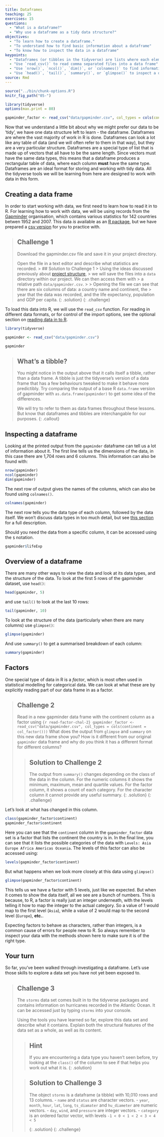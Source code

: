 ```yaml
---
title: Dataframes
teaching: 25
exercises: 15
questions:
  - "What is a dataframe?"
  - "Why use a dataframe as a tidy data structure?"
objectives:
  - "To learn how to create a dataframe."
  - "To understand how to find basic information about a dataframe"
  - "To know how to inspect the data in a dataframe"
keypoints:
  - "Dataframes (or tibbles in the tidyverse) are lists where each element is a vector of the same length"
  - "Use `read_csv()` to read comma separated files into a data frame"
  - "Use `nrow()`, `ncol()`, `dim()`, or `colnames()` to find information about a dataframe"
  - "Use `head()`, `tail()`, `summary()`, or `glimpse()` to inspect a dataframe's content"
source: Rmd
---
```


```r
source("../bin/chunk-options.R")
knitr_fig_path("05-")

library(tidyverse)
options(max.print = 80)

gapminder_factor <- read_csv("data/gapminder.csv", col_types = cols(continent = col_factor()))
```


Now that we understand a little bit about why we might prefer our data to be 'tidy', we have one data
structure left to learn - the dataframe. Dataframes are where the vast majority of work in R is done. Dataframes can look a lot like any table of data (and we will often refer to them in that way), but they are a very particular structure. Dataframes are a special type of list that is made up of vectors that all have to be the same length. Since vectors must have the same data types, this means that a dataframe produces a rectangular table of data, where each column **must** have the same type. 
Dataframes are an ideal format for storing and working with tidy data. All the tidyverse tools we will be learning from here are designed to work with data in this form.

## Creating a data frame

In order to start working with data, we first need to learn how to read it in to R. For learning how
to work with data, we will be using records from the [Gapminder](www.gapminder.org) organisation, 
which contains various statistics for 142 countries betwen 1952 and 2007. This
data *is* available as an [R package](https://cran.r-project.org/web/packages/gapminder/index.html),
but we have prepared a [csv version]({{ page.root }}{% link data/gapminder.csv %}) for you to practice with.

> ## Challenge 1
>
>  Download the gapminder.csv file and save it in your project directory.
>  
>  Open the file in a text editor and describe what statistics are recorded.
> > ## Solution to Challenge 1
> > Using the ideas discussed previously about [project structure]({{ page.root }}{% link _episodes/01-R-and-RStudio.md %}), 
> > we will save the files into a `data` directory within our project. We can then access them with 
> > a relative path `data/gapminder.csv`.
> >
> > Opening the file we can see that there are six columns of data: a country name and continent, the
> > year that the data was recorded, and the life expectancy, population and GDP per capita.
> {: .solution}
{: .challenge}

To load this data into R, we will use the `read_csv` function.
For reading in different data formats, or for control of the import options,
see the optional section on [reading data in to R]({{ page.root }}{% link _episodes/17-Additional-content---Reading-Data-In.md %}).

```r
library(tidyverse)

gapminder <- read_csv("data/gapminder.csv")

gapminder
```

> ## What's a tibble?
> You might notice in the output above that it calls itself a tibble, rather than a data frame.
> A tibble is just the tidyverse's version of a data frame that has a few behaviours tweaked to 
> make it behave more predictibly. Try comparing the output of a base R `data.frame` version of 
> gapminder with `as.data.frame(gapminder)` to get some idea of the differences.
> 
> We will try to refer to them as data frames throughout these lessons. But know that dataframes
> and tibbles are interchangable for our purposes.
{: .callout}


## Inspecting a dataframe

Looking at the printed output from the `gapminder` dataframe can tell us a lot of information about
it. The first line tells us the dimensions of the data, in this case there are 1,704 rows and 6 
columns. This information can also be found with:
```r
nrow(gapminder)
ncol(gapminder)
dim(gapminder)
```

The next row of output gives the names of the columns, which can also be found using `colnames()`.

```r
colnames(gapminder)
```

The next row tells you the data type of each column, followed by the data itself. We won't discuss 
data types in too much detail, but see [this section]({{ page.root }}{% link  _episodes/16-Additional-content---Data-types.md %}) 
for a full description.

Should you need the data from a specific column, it can be accessed using the `$` notation.

```r
gapminder$lifeExp
```

## Overview of a dataframe
There are many other ways to view the data and look at its data types, and the
structure of the data. To look at the first 5 rows of the gapminder dataset, use `head()`:

```r
head(gapminder, 5)
```

and use `tail()` to look at the last 10 rows:

```r
tail(gapminder, 10)
```

To look at the structure of the data (particularly when there are many columns) use `glimpse()`:

```r
glimpse(gapminder)
```

And use `summary()` to get a summarised breakdown of each column:

```r
summary(gapminder)
```

## Factors

One special type of data in R is a *factor*, which is most often used in statistical modelling for
categorical data. We can look at what these are by explicitly reading part of our data frame in as a
factor. 

> ## Challenge 2
> Read in a new gapminder data frame with the continent column as a factor using
> ```{r read-factor-chal-2}
> gapminder_factor <- read_csv("data/gapminder.csv", col_types = cols(continent = col_factor()))
> ```
> What does the output from `glimpse` and `summary` on this new data frame show you? How is it different from 
> our original `gapminder` data frame and why do you think it has a different format for different columns?
>
> > ## Solution to Challenge 2
> > The output from `summary()` changes depending on the class of the data in the column. For the numeric
> > columns it shows the minimum, maximum, mean and quartile values. For the factor column, it shows a count 
> > of each category. For the character column it cannot provide any useful summary.
> {: .solution}
{: .challenge}

Let's look at what has changed in this column.

```r
class(gapminder_factor$continent)
gapminder_factor$continent
```

Here you can see that the `continent` column in the `gapminder_factor` data set is a factor that 
lists the continent the country is in. In the final line, you can see that it lists the possible
categories of the data with `Levels: Asia Europe Africa Americas Oceania`. The levels of this factor can
also be accessed using:

```r
levels(gapminder_factor$continent)
```
 
But what happens when we look more closely at this data using `glimpse()`

```r
glimpse(gapminder_factor$continent)
```

This tells us we have a factor with 5 levels, just like we expected. But when it comes to 
show the data itself, all we see are a bunch of numbers. This is because, to R, a factor is really 
just an integer underneath, with the levels telling it how to map the integer to the actual category.
So a value of 1 would map to the first level (`Asia`), while a value of 2 would map to the second
level (`Europe`), **etc.**.

Expecting factors to behave as characters, rather than integers, is a common cause of errors for 
people new to R. So always remember to inspect your data with the methods shown here to make sure it
is of the right type.

## Your turn
So far, you've been walked through investigating a dataframe. Let's use those skills to explore a
data set you have not yet been exposed to. 

> ## Challenge 3
>
> The `storms` data set comes built in to the tidyverse packages and contains information on 
> hurricanes recorded in the Atlantic Ocean. It can be accessed just by typing `storms` into your
> console. 
> 
> Using the tools you have learned so far, explore this data set and describe what it contains. Explain both
> the structural features of the data set as a whole, as well as its content.
>
> > ## Hint
> > If you are encountering a data type you haven't seen before, try looking at the `class()` of the 
> > column to see if that helps you work out what it is.
> {: .solution}
>
> > ## Solution to Challenge 3
> >
> > The object `storms` is a dataframe (a tibble) with 10,010 rows and 13 columns.
> > - `name` and `status` are character vectors.
> > - `year`, `month`, `hour`, `lat`, `long`, `ts_diamater` and `hu_diameter` are numeric vectors.
> > - `day`, `wind`, and `pressure` are integer vectors.
> > - `category` is an ordered factor vector, with levels `-1 < 0 < 1 < 2 < 3 < 4 < 5`
> >
> {: .solution}
{: .challenge}
